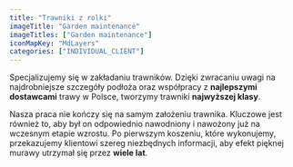 ```yaml
---
title: "Trawniki z rolki"
imageTitle: "Garden maintenance"
imageTitles: ["Garden maintenance"]
iconMapKey: "MdLayers"
categories: ["INDIVIDUAL_CLIENT"]
---
```


Specjalizujemy się w&nbsp;zakładaniu trawników. Dzięki zwracaniu uwagi na najdrobniejsze szczegóły podłoża oraz współpracy z&nbsp;**najlepszymi dostawcami** trawy w&nbsp;Polsce, tworzymy trawniki **najwyższej klasy**.

Nasza praca nie kończy się na samym założeniu trawnika. Kluczowe jest również to, aby był on odpowiednio nawodniony i&nbsp;nawożony już na wczesnym etapie wzrostu. Po pierwszym koszeniu, które wykonujemy, przekazujemy klientowi szereg niezbędnych informacji, aby efekt pięknej murawy utrzymał się przez **wiele lat**.
